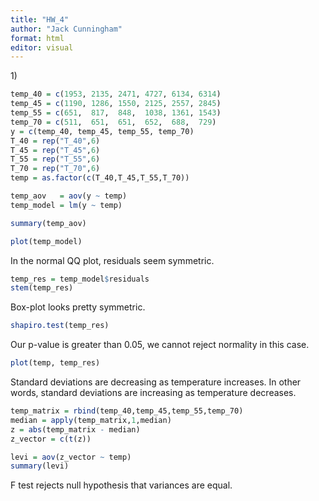 ```yaml
---
title: "HW_4"
author: "Jack Cunningham"
format: html
editor: visual
---
```


1\)

```r
temp_40 = c(1953, 2135, 2471, 4727, 6134, 6314)
temp_45 = c(1190, 1286, 1550, 2125, 2557, 2845)
temp_55 = c(651,  817,  848,  1038, 1361, 1543)
temp_70 = c(511,  651,  651,  652,  688,  729)
y = c(temp_40, temp_45, temp_55, temp_70)
T_40 = rep("T_40",6)
T_45 = rep("T_45",6)
T_55 = rep("T_55",6)
T_70 = rep("T_70",6)
temp = as.factor(c(T_40,T_45,T_55,T_70))
```

```r
temp_aov   = aov(y ~ temp)
temp_model = lm(y ~ temp)
```

```r
summary(temp_aov)
```

```r
plot(temp_model)
```

In the normal QQ plot, residuals seem symmetric.

```r
temp_res = temp_model$residuals
stem(temp_res)
```

Box-plot looks pretty symmetric.

```r
shapiro.test(temp_res)
```

Our p-value is greater than 0.05, we cannot reject normality in this case.

```r
plot(temp, temp_res)
```

Standard deviations are decreasing as temperature increases. In other words, standard deviations are increasing as temperature decreases.

```r
temp_matrix = rbind(temp_40,temp_45,temp_55,temp_70)
median = apply(temp_matrix,1,median)
z = abs(temp_matrix - median)
z_vector = c(t(z))

levi = aov(z_vector ~ temp)
summary(levi)
```

F test rejects null hypothesis that variances are equal.
